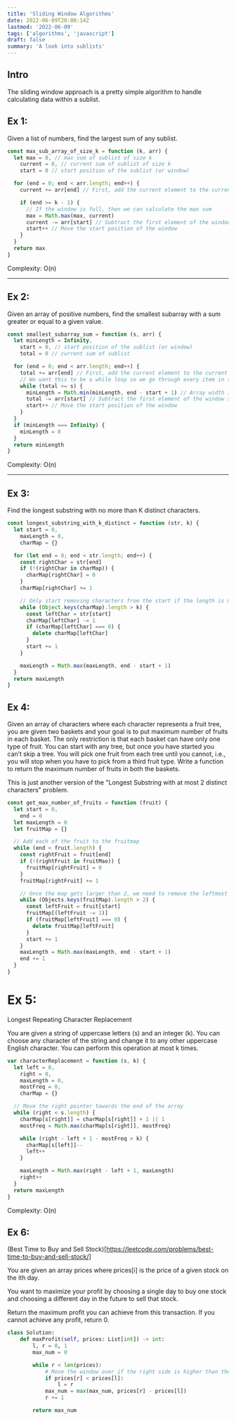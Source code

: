 ```yaml
---
title: 'Sliding Window Algorithms'
date: 2022-06-09T20:00:14Z
lastmod: '2022-06-09'
tags: ['algorithms', 'javascript']
draft: false
summary: 'A look into sublists'
---
```


## Intro

The sliding window approach is a pretty simple algorithm to handle calculating data within a sublist.

## Ex 1:

Given a list of numbers, find the largest sum of any sublist.

```javascript
const max_sub_array_of_size_k = function (k, arr) {
  let max = 0, // max sum of sublist of size k
    current = 0, // current sum of sublist of size k
    start = 0 // start position of the sublist (or window)

  for (end = 0; end < arr.length; end++) {
    current += arr[end] // First, add the current element to the current sum

    if (end >= k - 1) {
      // If the window is full, then we can calculate the max sum
      max = Math.max(max, current)
      current -= arr[start] // Subtract the first element of the window
      start++ // Move the start position of the window
    }
  }
  return max
}
```

Complexity: O(n)

---

## Ex 2:

Given an array of positive numbers, find the smallest subarray with a sum greater or equal to a given value.

```javascript
const smallest_subarray_sum = function (s, arr) {
  let minLength = Infinity,
    start = 0, // start position of the sublist (or window)
    total = 0 // current sum of sublist

  for (end = 0; end < arr.length; end++) {
    total += arr[end] // First, add the current element to the current sum
    // We want this to be a while loop so we go through every item in the array.
    while (total >= s) {
      minLength = Math.min(minLength, end - start + 1) // Array width is the window end (end) - the start, plus 1 (to get the actual length between two indices)
      total -= arr[start] // Subtract the first element of the window so we can slide the window over
      start++ // Move the start position of the window
    }
  }
  if (minLength === Infinity) {
    minLength = 0
  }
  return minLength
}
```

Complexity: O(n)

---

## Ex 3:

Find the longest substring with no more than K distinct characters.

```javascript
const longest_substring_with_k_distinct = function (str, k) {
  let start = 0,
    maxLength = 0,
    charMap = {}

  for (let end = 0; end < str.length; end++) {
    const rightChar = str[end]
    if (!(rightChar in charMap)) {
      charMap[rightChar] = 0
    }
    charMap[rightChar] += 1

    // Only start removing characters from the start if the length is more than the max
    while (Object.keys(charMap).length > k) {
      const leftChar = str[start]
      charMap[leftChar] -= 1
      if (charMap[leftChar] === 0) {
        delete charMap[leftChar]
      }
      start += 1
    }

    maxLength = Math.max(maxLength, end - start + 1)
  }
  return maxLength
}
```

## Ex 4:

Given an array of characters where each character represents a fruit tree, you are given two baskets and your goal is to put maximum number of fruits in each basket. The only restriction is that each basket can have only one type of fruit.
You can start with any tree, but once you have started you can’t skip a tree. You will pick one fruit from each tree until you cannot, i.e., you will stop when you have to pick from a third fruit type.
Write a function to return the maximum number of fruits in both the baskets.

This is just another version of the "Longest Substring with at most 2 distinct characters" problem.

```javascript
const get_max_number_of_fruits = function (fruit) {
  let start = 0,
    end = 0
  let maxLength = 0
  let fruitMap = {}

  // Add each of the fruit to the fruitmap
  while (end < fruit.length) {
    const rightFruit = fruit[end]
    if (!(rightFruit in fruitMao)) {
      fruitMap[rightFruit] = 0
    }
    fruitMap[rightFruit] += 1

    // Once the map gets larger than 2, we need to remove the leftmost fruit until there are only 2 fruits in the map
    while (Objects.keys(fruitMap).length > 2) {
      const leftFruit = fruit[start]
      fruitMap[(leftFruit -= 1)]
      if (fruitMap[leftFruit] === 0) {
        delete fruitMap[leftFruit]
      }
      start += 1
    }
    maxLength = Math.max(maxLength, end - start + 1)
    end += 1
  }
}
```

# Ex 5:

Longest Repeating Character Replacement

You are given a string of uppercase letters (s) and an integer (k). You can choose any character of the string and change it to any other uppercase English character.
You can perform this operation at most k times.

```javascript
var characterReplacement = function (s, k) {
  let left = 0,
    right = 0,
    maxLength = 0,
    mostFreq = 0,
    charMap = {}

  // Move the right pointer towards the end of the array
  while (right < s.length) {
    charMap[s[right]] = charMap[s[right]] + 1 || 1
    mostFreq = Math.max(charMap[s[right]], mostFreq)

    while (right - left + 1 - mostFreq > k) {
      charMap[s[left]]--
      left++
    }

    maxLength = Math.max(right - left + 1, maxLength)
    right++
  }
  return maxLength
}
```

Complexity: O(n)

## Ex 6:

(Best Time to Buy and Sell Stock)[https://leetcode.com/problems/best-time-to-buy-and-sell-stock/]

You are given an array prices where prices[i] is the price of a given stock on the ith day.

You want to maximize your profit by choosing a single day to buy one stock and choosing a different day in the future to sell that stock.

Return the maximum profit you can achieve from this transaction. If you cannot achieve any profit, return 0.

```python
class Solution:
    def maxProfit(self, prices: List[int]) -> int:
        l, r = 0, 1
        max_num = 0

        while r < len(prices):
            # Move the window over if the right side is higher than the left
            if prices[r] < prices[l]:
                l = r
            max_num = max(max_num, prices[r] - prices[l])
            r += 1

        return max_num
```
